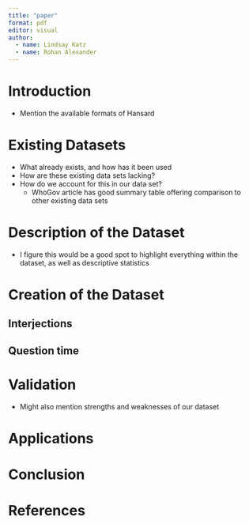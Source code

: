 ```yaml
---
title: "paper"
format: pdf
editor: visual
author:
  - name: Lindsay Katz
  - name: Rohan Alexander
---
```


# Introduction
- Mention the available formats of Hansard

# Existing Datasets
- What already exists, and how has it been used
- How are these existing data sets lacking?
- How do we account for this in our data set?
    - WhoGov article has good summary table offering comparison to other existing data sets
    
# Description of the Dataset
- I figure this would be a good spot to highlight everything within the dataset, as well as descriptive statistics

# Creation of the Dataset

## Interjections

## Question time

# Validation
- Might also mention strengths and weaknesses of our dataset

# Applications

# Conclusion

# References

